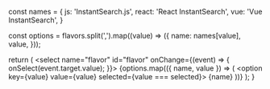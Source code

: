 

  const names = {
    js: 'InstantSearch.js',
    react: 'React InstantSearch',
    vue: 'Vue InstantSearch',
  }
  
  const options = flavors.split(',').map((value) => ({
    name: names[value],
    value,
  }));
  
  return (
    <select name="flavor" id="flavor" onChange={(event) => {
      onSelect(event.target.value);
    }}>
      {options.map(({ name, value }) => (
        <option key={value} value={value} selected={value === selected}>
          {name}
        </option>
      ))}
    </select>
  );
}
